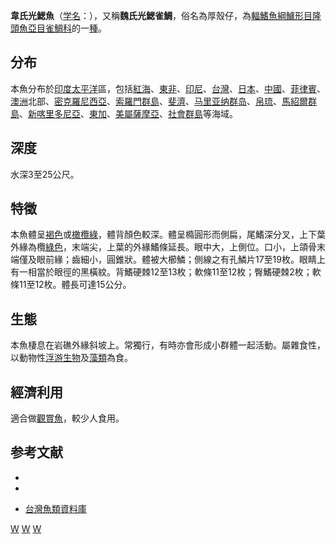 {{NoteTA
|G1=Toponym
}}
{{Speciesbox
| taxon = Chromis weberi
| image = TakasagoSDya.jpg
| status = NE
| binomial_authority = [[Fowler|Fowler]] & [[Bean|Bean]], 1928
| synonyms = *''Chromis simulans''<br /><small>Smith, 1960</small>
*''Chromis simulanis''<br /><small>Smith, 1960</small>
}}

'''韋氏光鰓魚'''（[[学名|学名]]：{{lang|la|''Chromis weberi''}}），又稱'''魏氏光鰓雀鯛'''，俗名為厚殼仔，為[[輻鰭魚綱|輻鰭魚綱]][[鱸形目|鱸形目]][[隆頭魚亞目|隆頭魚亞目]][[雀鯛科|雀鯛科]]的一[[種|種]]。

==分布==
本魚分布於[[印度|印度]][[太平洋|太平洋]]區，包括[[紅海|紅海]]、[[東非|東非]]、[[印尼|印尼]]、[[台灣|台灣]]、[[日本|日本]]、[[中國|中國]]、[[菲律賓|菲律賓]]、[[澳洲|澳洲]]北部、[[密克羅尼西亞|密克羅尼西亞]]、[[索羅門群島|索羅門群島]]、[[斐濟|斐濟]]、[[马里亚纳群岛|马里亚纳群岛]]、[[帛琉|帛琉]]、[[馬紹爾群島|馬紹爾群島]]、[[新喀里多尼亞|新喀里多尼亞]]、[[東加|東加]]、[[美屬薩摩亞|美屬薩摩亞]]、[[社會群島|社會群島]]等海域。

==深度==
水深3至25公尺。

==特徵==
本魚體呈[[褐色|褐色]]或[[橄欖綠|橄欖綠]]，體背顏色較深。體呈橢圓形而側扁，尾鰭深分叉，上下葉外緣為欖[[綠色|綠色]]，末端尖，上葉的外緣鰭條延長。眼中大，上側位。口小，上頜骨末端僅及眼前緣；齒細小，圓錐狀。體被大櫛鱗；側線之有孔鱗片17至19枚。眼睛上有一相當於眼徑的黑橫紋。背鰭硬棘12至13枚；軟條11至12枚；臀鰭硬棘2枚；軟條11至12枚。體長可達15公分。

==生態==
本魚棲息在岩礁外緣斜坡上。常獨行，有時亦會形成小群體一起活動。屬雜食性，以動物性[[浮游生物|浮游生物]]及[[藻類|藻類]]為食。

==經濟利用==
適合做[[觀賞魚|觀賞魚]]，較少人食用。

==参考文献==
{{refbegin}}
* {{TaiBNET| zh=魏氏光鰓雀鯛 | id=382349 | binomial=Chromis weberi | authority=Fowler & Bean, 1928 | var= | accessdate=2013-01-24}}
* {{cite web| url =http://www.bioinfo.cn/db05/BjdwSpecies.php?action=view&id=7910| title =魏氏光鳃鱼| work =《中国动物物种编目数据库》| publisher =中国科学院微生物研究所| author =中国科学院动物研究所| accessdate =2009-04-16| deadurl =yes| archiveurl =https://web.archive.org/web/20141110002640/http://www.bioinfo.cn/db05/BjdwSpecies.php?action=view&id=7910| archivedate =2014-11-10}}
{{refend}}
*[http://fishdb.sinica.edu.tw/ 台灣魚類資料庫] {{Wayback|url=http://fishdb.sinica.edu.tw/ |date=20160304193340 }}
{{taxonbar}}
[[Category:_1928年描述的鱼类|W]]
[[Category:觀賞魚|W]]
[[Category:光鰓魚屬|W]]